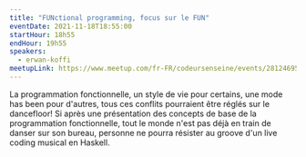 ```yaml
---
title: "FUNctional programming, focus sur le FUN"
eventDate: 2021-11-18T18:55:00
startHour: 18h55
endHour: 19h55
speakers:
  - erwan-koffi
meetupLink: https://www.meetup.com/fr-FR/codeursenseine/events/281246952/
---
```


La programmation fonctionnelle, un style de vie pour certains, une mode has been pour d'autres, tous ces conflits pourraient être réglés sur le dancefloor! Si après une présentation des concepts de base de la programmation fonctionnelle, tout le monde n'est pas déjà en train de danser sur son bureau, personne ne pourra résister au groove d'un live coding musical en Haskell.